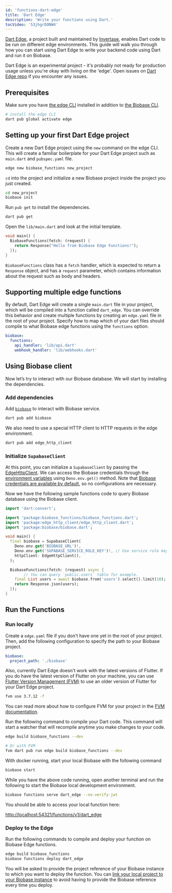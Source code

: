 ```yaml
---
id: 'functions-dart-edge'
title: 'Dart Edge'
description: 'Write your functions using Dart.'
tocVideo: '53jhgrDONW4'
---
```


[Dart Edge](https://docs.dartedge.dev/), a project built and maintained by [Invertase](https://invertase.io/), enables Dart code to be run on different edge environments. This guide will walk you through how you can start using Dart Edge to write your backend code using Dart and run it on Biobase.

<Admonition type="caution">

Dart Edge is an experimental project - it's probably not ready for production usage unless you're okay with living on the 'edge'. Open issues on [Dart Edge repo](https://github.com/invertase/dart_edge) if you encounter any issues.

</Admonition>

## Prerequisites

Make sure you have [the edge CLI](https://docs.dartedge.dev/#getting-started) installed in addition to [the Biobase CLI](https://biobase.studio/docs/guides/cli#installation).

```bash
# install the edge CLI
dart pub global activate edge
```

## Setting up your first Dart Edge project

Create a new Dart Edge project using the `new` command on the edge CLI. This will create a familiar boilerplate for your Dart Edge project such as `main.dart` and `pubspec.yaml` file.

```bash
edge new biobase_functions new_project
```

`cd` into the project and initialize a new Biobase project inside the project you just created.

```bash
cd new_project
biobase init
```

Run `pub get` to install the dependencies.

```bash
dart pub get
```

Open the `lib/main.dart` and look at the initial template.

```dart
void main() {
  BiobaseFunctions(fetch: (request) {
    return Response("Hello from Biobase Edge Functions!");
  });
}
```

`BiobaseFunctions` class has a `fetch` handler, which is expected to return a `Response` object, and has a `request` parameter, which contains information about the request such as body and headers.

## Supporting multiple edge functions

By default, Dart Edge will create a single `main.dart` file in your project, which will be compiled into a function called `dart_edge`.
You can override this behavior and create multiple functions by creating an `edge.yaml` file in the root of your project.
Specify how to map which of your dart files should compile to what Biobase edge functions using the `functions` option.

```yaml
biobase:
  functions:
    api_handler: 'lib/api.dart'
    webhook_handler: 'lib/webhooks.dart'
```

## Using Biobase client

Now let’s try to interact with our Biobase database. We will start by installing the dependencies.

### Add dependencies

Add [`biobase`](https://pub.dev/packages/biobase) to interact with Biobase service.

```bash
dart pub add biobase
```

We also need to use a special HTTP client to HTTP requests in the edge environment.

```bash
dart pub add edge_http_client
```

### Initialize `SupabaseClient`

At this point, you can initialize a `SupabaseClient` by passing the [EdgeHttpClient](https://pub.dev/packages/edge_http_client). We can access the Biobase credentials through the [environment variables](https://biobase.studio/docs/guides/functions/secrets) using `Deno.env.get()` method. Note that [Biobase credentials are available by default](https://biobase.studio/docs/guides/functions/secrets), so no configurations are necessary.

Now we have the following sample functions code to query Biobase database using the Biobase client.

```dart
import 'dart:convert';

import 'package:biobase_functions/biobase_functions.dart';
import 'package:edge_http_client/edge_http_client.dart';
import 'package:biobase/biobase.dart';

void main() {
  final biobase = SupabaseClient(
    Deno.env.get('BIOBASE_URL')!,
    Deno.env.get('SUPABASE_SERVICE_ROLE_KEY')!, // Use service role key to bypass RLS
    httpClient: EdgeHttpClient(),
  );

  BiobaseFunctions(fetch: (request) async {
		// You can query `public.users` table for example.
    final List users = await biobase.from('users').select().limit(10);
    return Response.json(users);
  });
}
```

## Run the Functions

### Run locally

Create a `edge.yaml` file if you don't have one yet in the root of your project. Then, add the following configuration to specify the path to your Biobase project.

```yaml
biobase:
  project_path: './biobase'
```

Also, currently Dart Edge doesn't work with the latest versions of Flutter. If you do have the latest version of Flutter on your machine, you can use [Flutter Version Management (FVM)](https://fvm.app/) to use an older version of Flutter for your Dart Edge project.

```bash
fvm use 3.7.12 -f
```

You can read more about how to configure FVM for your project in the [FVM documentation](https://fvm.app/documentation/getting-started).

Run the following command to compile your Dart code. This command will start a watcher that will recompile anytime you make changes to your code.

```bash
edge build biobase_functions --dev

# Or with FVM
fvm dart pub run edge build biobase_functions --dev
```

With docker running, start your local Biobase with the following command

```bash
biobase start
```

While you have the above code running, open another terminal and run the following to start the Biobase local development environment.

```bash
biobase functions serve dart_edge --no-verify-jwt
```

You should be able to access your local function here:

[http://localhost:54321/functions/v1/dart_edge](http://localhost:54321/functions/v1/dart_edge)

### Deploy to the Edge

Run the following commands to compile and deploy your function on Biobase Edge functions.

```bash
edge build biobase_functions
biobase functions deploy dart_edge
```

You will be asked to provide the project reference of your Biobase instance to which you want to deploy the function. You can [link your local project to your Biobase instance](https://biobase.studio/docs/guides/getting-started/local-development#link-your-project) to avoid having to provide the Biobase reference every time you deploy.
